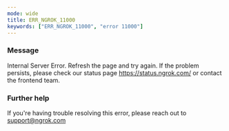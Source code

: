 ```yaml
---
mode: wide
title: ERR_NGROK_11000
keywords: ["ERR_NGROK_11000", "error 11000"]
---
```



### Message

Internal Server Error. Refresh the page and try again. If the problem persists, please check our status page https://status.ngrok.com/ or contact the frontend team.

<ErrorDetails />

### Further help

If you're having trouble resolving this error, please reach out to [support@ngrok.com](mailto:support@ngrok.com?subject=Help%20with%20ERR_NGROK_11000)
